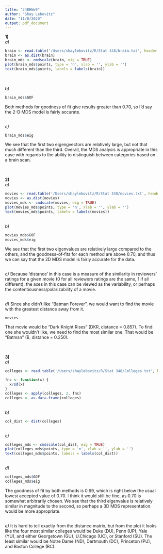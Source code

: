 ```yaml
---
title: "348HWw9"
author: "Shay Lebovitz"
date: "11/8/2020"
output: pdf_document
---
```



**1)**
<br>
*a)*
```r
brain <- read.table('/Users/shaylebovitz/R/Stat 348/brain.txt', header = TRUE)
brain <- as.dist(brain)
brain_mds <- cmdscale(brain, eig = TRUE)
plot(brain_mds$points, type = 'n', xlab = '', ylab = '')
text(brain_mds$points, labels = labels(brain))
```

<br><br>
*b)*
```r
brain_mds$GOF
```
Both methods for goodness of fit give results greater than 0.70, so I'd say the 2-D MDS model is fairly accurate.

<br>
*c)*
```r
brain_mds$eig
```
We see that the first two eigengvectors are relatively large, but not that much different than the third. Overall, the MDS analysis is appropriate in this case with regards to the ability to distinguish between categories based on a brain scan.

<br><br>
**2)**
<br>
*a)*
```r
movies <- read.table('/Users/shaylebovitz/R/Stat 348/movies.txt', header = TRUE)
movies <- as.dist(movies)
movies_mds <- cmdscale(movies, eig = TRUE)
plot(movies_mds$points, type = 'n', xlab = '', ylab = '')
text(movies_mds$points, labels = labels(movies))
```

<br>
*b)*
```r
movies_mds$GOF
movies_mds$eig
```
We see that the first two eigenvalues are relatively large compared to the others, and the goodness-of-fits for each method are above 0.70, and thus we can say that the 2D MDS model is fairly accurate for the data.

<br>
*c)*
Because 'distance' in this case is a measure of the similarity in reviewers' ratings for a given movie (0 for all reviewers ratings are the same, 1 if all different), the axes in this case can be viewed as the variability, or perhaps the contentiousness/polarizability of a movie. 

<br>
*d)*
Since she didn't like "Batman Forever", we would want to find the movie with the greatest distance away from it. 
```r
movies
```
That movie would be "Dark Knight Rises" (DKR, distance = 0.857). To find one she wouldn't like, we need to find the most similar one. That would be "Batman" (B, distance = 0.250).

<br><br>
**3)**
<br>
*a)*
```r
colleges <- read.table('/Users/shaylebovitz/R/Stat 348/Colleges.txt', header = TRUE)

fnc <- function(x) {
  x/sd(x)
}
colleges <- apply(colleges, 2, fnc)
colleges <- as.data.frame(colleges)
```

<br>
*b)*
```r
col_dist <- dist(colleges)
```

<br>
*c)*
```r
colleges_mds <- cmdscale(col_dist, eig = TRUE)
plot(colleges_mds$points, type = 'n', xlab = '', ylab = '')
text(colleges_mds$points, labels = labels(col_dist))
```

<br>
*d)*
```r
colleges_mds$GOF
colleges_mds$eig
```
The goodness of fit by both methods is 0.69, which is right below the usual lowest accepted value of 0.70. I think it would still be fine, as 0.70 is somewhat arbitrarily chosen. We see that the third eigenvalue is relatively similar in magnitude to the second, so perhaps a 3D MDS representation would be more appropriate.

<br>
*e)*
It is hard to tell exactly from the distance matrix, but from the plot it looks like the four most similar colleges would be Duke (DU), Penn (UP), Yale (YU), and either Georgetown (GU), U.Chicago (UC), or Stanford (SU). The least similar would be Notre Dame (ND), Dartmouth (DC), Princeton (PU), and Boston College (BC).
